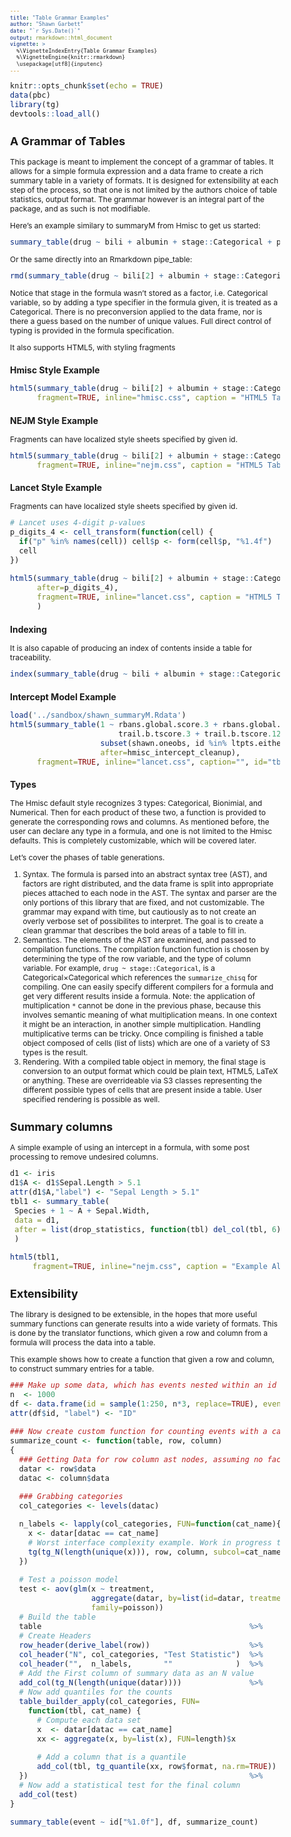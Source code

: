 ```yaml
---
title: "Table Grammar Examples"
author: "Shawn Garbett"
date: "`r Sys.Date()`"
output: rmarkdown::html_document
vignette: >
  %\VignetteIndexEntry{Table Grammar Examples}
  %\VignetteEngine{knitr::rmarkdown}
  \usepackage[utf8]{inputenc}
---
```


<style type="text/css">

body, td {
   font-size: 12px;
}
code.r{
  font-size: 12px;
}
pre {
  font-size: 10px
}
</style>

```r
knitr::opts_chunk$set(echo = TRUE)
data(pbc)
library(tg)
devtools::load_all()
```

## A Grammar of Tables

This package is meant to implement the concept of a grammar of tables. It allows for a simple formula expression and a data frame to create a rich summary table in a variety of formats. It is designed for extensibility at each step of the process, so that one is not limited by the authors choice of table statistics, output format. The grammar however is an integral part of the package, and as such is not modifiable.

Here's an example similary to summaryM from Hmisc to get us started:

```r
summary_table(drug ~ bili + albumin + stage::Categorical + protime + sex + age + spiders, pbc)
```

Or the same directly into an Rmarkdown pipe_table:

```r
rmd(summary_table(drug ~ bili[2] + albumin + stage::Categorical + protime + sex + age + spiders, pbc))
```

Notice that stage in the formula wasn't stored as a factor, i.e. Categorical variable, so by adding a type specifier in the formula given, it is treated as a Categorical. There is no preconversion applied to the data frame, nor is there a guess based on the number of unique values. Full direct control of typing is provided in the formula specification.

It also supports HTML5, with styling fragments

### Hmisc Style Example
```r
html5(summary_table(drug ~ bili[2] + albumin + stage::Categorical + protime + sex + age + spiders, pbc),
      fragment=TRUE, inline="hmisc.css", caption = "HTML5 Table Hmisc Style", id="tbl2")
```

### NEJM Style Example
Fragments can have localized style sheets specified by given id.

```r
html5(summary_table(drug ~ bili[2] + albumin + stage::Categorical + protime + sex + age + spiders, pbc),
      fragment=TRUE, inline="nejm.css", caption = "HTML5 Table NEJM Style", id="tbl3")
```

### Lancet Style Example
Fragments can have localized style sheets specified by given id.

```r
# Lancet uses 4-digit p-values
p_digits_4 <- cell_transform(function(cell) {
  if("p" %in% names(cell)) cell$p <- form(cell$p, "%1.4f")
  cell
})

html5(summary_table(drug ~ bili[2] + albumin + stage::Categorical + protime + sex + age + spiders, pbc,
      after=p_digits_4),
      fragment=TRUE, inline="lancet.css", caption = "HTML5 Table Lancet Style", id="tbl4"
      )
```

### Indexing

It is also capable of producing an index of contents inside a table for traceability.
```r
index(summary_table(drug ~ bili + albumin + stage::Categorical + protime + sex + age + spiders, pbc))[1:20,]
```

### Intercept Model Example
```r
load('../sandbox/shawn_summaryM.Rdata')
html5(summary_table(1 ~ rbans.global.score.3 + rbans.global.score.12 +
                        trail.b.tscore.3 + trail.b.tscore.12,
                    subset(shawn.oneobs, id %in% ltpts.either),
                    after=hmisc_intercept_cleanup),
      fragment=TRUE, inline="lancet.css", caption="", id="tbl5")
```

### Types

The Hmisc default style recognizes 3 types: Categorical, Bionimial, and Numerical. Then for each product of these two, a function is provided to generate the corresponding rows and columns. As mentioned before, the user can declare any type in a formula, and one is not limited to the Hmisc defaults. This is completely customizable, which will be covered later.

Let's cover the phases of table generations.

1. Syntax. The formula is parsed into an abstract syntax tree (AST), and factors are right distributed, and the data frame is split into appropriate pieces attached to each node in the AST. The syntax and parser are the only portions of this library that are fixed, and not customizable. The grammar may expand with time, but cautiously as to not create an overly verbose set of possibilites to interpret. The goal is to create a clean grammar that describes the bold areas of a table to fill in.
2. Semantics. The elements of the AST are examined, and passed to compilation functions. The compilation function function is chosen by determining the type of the row variable, and the type of column variable. For example, `drug ~ stage::Categorical`, is a Categorical$\times$Categorical which references the `summarize_chisq` for compiling. One can easily specify different compilers for a formula and get very different results inside a formula. Note: the application of multiplication `*` cannot be done in the previous phase, because this involves semantic meaning of what multiplication means. In one context it might be an interaction, in another simple multiplication. Handling multiplicative terms can be tricky. Once compiling is finished a table object composed of cells (list of lists) which are one of a variety of S3 types is the result.
3. Rendering. With a compiled table object in memory, the final stage is conversion to an output format which could be plain text, HTML5, LaTeX or anything. These are overrideable via S3 classes representing the different possible types of cells that are present inside a table. User specified rendering is possible as well. 

## Summary columns

A simple example of using an intercept in a formula, with some post processing to remove undesired columns.

```r
d1 <- iris
d1$A <- d1$Sepal.Length > 5.1
attr(d1$A,"label") <- "Sepal Length > 5.1"
tbl1 <- summary_table(
 Species + 1 ~ A + Sepal.Width,
 data = d1,
 after = list(drop_statistics, function(tbl) del_col(tbl, 6))
 )

html5(tbl1,
     fragment=TRUE, inline="nejm.css", caption = "Example All Summary", id="tbl1")
```

## Extensibility

The library is designed to be extensible, in the hopes that more useful summary functions can generate results into a wide variety of formats. This is done by the translator functions, which given a row and column from a formula will process the data into a table.

This example shows how to create a function that given a row and column, to construct summary entries for a table.

```r

### Make up some data, which has events nested within an id
n  <- 1000
df <- data.frame(id = sample(1:250, n*3, replace=TRUE), event = as.factor(rep(c("A", "B","C"), n)))
attr(df$id, "label") <- "ID"

### Now create custom function for counting events with a category
summarize_count <- function(table, row, column)
{
  ### Getting Data for row column ast nodes, assuming no factors
  datar <- row$data
  datac <- column$data

  ### Grabbing categories
  col_categories <- levels(datac)

  n_labels <- lapply(col_categories, FUN=function(cat_name){
    x <- datar[datac == cat_name]
    # Worst interface complexity example. Work in progress to simplify
    tg(tg_N(length(unique(x))), row, column, subcol=cat_name)
  })

  # Test a poisson model
  test <- aov(glm(x ~ treatment,
                  aggregate(datar, by=list(id=datar, treatment=datac), FUN=length),
                  family=poisson))
  # Build the table
  table                                              %>%
  # Create Headers
  row_header(derive_label(row))                      %>%
  col_header("N", col_categories, "Test Statistic")  %>%
  col_header("",  n_labels,       ""              )  %>%
  # Add the First column of summary data as an N value
  add_col(tg_N(length(unique(datar))))               %>%
  # Now add quantiles for the counts
  table_builder_apply(col_categories, FUN=
    function(tbl, cat_name) {
      # Compute each data set
      x  <- datar[datac == cat_name]
      xx <- aggregate(x, by=list(x), FUN=length)$x

      # Add a column that is a quantile
      add_col(tbl, tg_quantile(xx, row$format, na.rm=TRUE))
  })                                                 %>%
  # Now add a statistical test for the final column
  add_col(test)
}

summary_table(event ~ id["%1.0f"], df, summarize_count)
```


